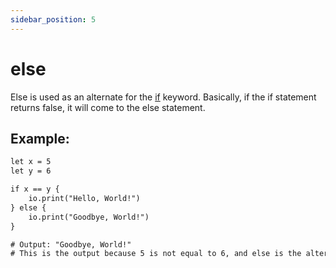 ```yaml
---
sidebar_position: 5
---
```


# else

Else is used as an alternate for the [if](./if.mdx) keyword. Basically, if the if statement returns false, it will come to the else statement.

## Example:

```txt title="example.ces"
let x = 5
let y = 6

if x == y {
    io.print("Hello, World!")
} else {
    io.print("Goodbye, World!")
}

# Output: "Goodbye, World!"
# This is the output because 5 is not equal to 6, and else is the alternate.
```